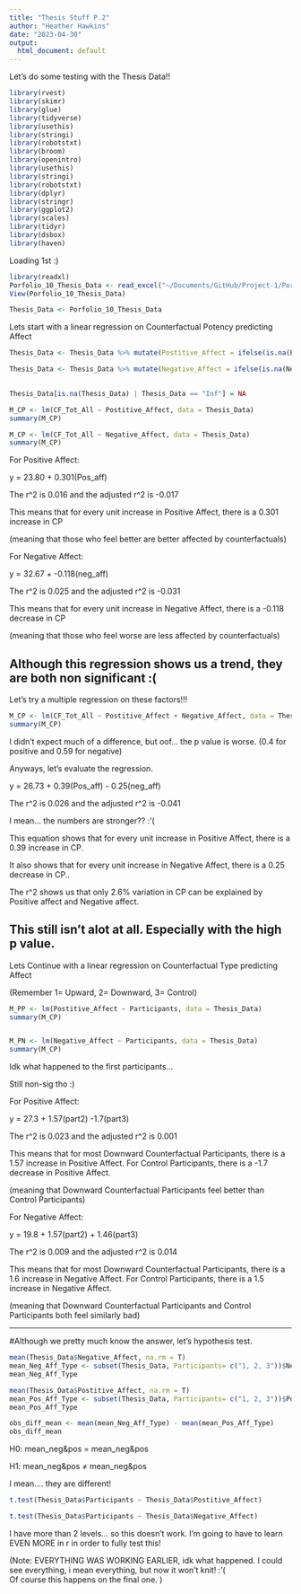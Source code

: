 ```yaml
---
title: "Thesis Stuff P.2"
author: "Heather Hawkins"
date: "2023-04-30"
output:
  html_document: default
---
```


Let's do some testing with the Thesis Data!!

```r
library(rvest)
library(skimr)
library(glue)
library(tidyverse) 
library(usethis)
library(stringi)
library(robotstxt)
library(broom)
library(openintro)
library(usethis)
library(stringi)
library(robotstxt)
library(dplyr)
library(stringr)
library(ggplot2)
library(scales)
library(tidyr)
library(dsbox) 
library(haven)
```

Loading 1st :)

```r
library(readxl)
Porfolio_10_Thesis_Data <- read_excel("~/Documents/GitHub/Project-1/Porfolio 10/Porfolio 10:Thesis Data.xls")
View(Porfolio_10_Thesis_Data)

Thesis_Data <- Porfolio_10_Thesis_Data
```

Lets start with a linear regression on Counterfactual Potency predicting Affect

```r

Thesis_Data <- Thesis_Data %>% mutate(Postitive_Affect = ifelse(is.na(Postitive_Affect), 0, Postitive_Affect))

Thesis_Data <- Thesis_Data %>% mutate(Negative_Affect = ifelse(is.na(Negative_Affect), 0, Negative_Affect))

                               
Thesis_Data[is.na(Thesis_Data) | Thesis_Data == "Inf"] = NA

M_CP <- lm(CF_Tot_All ~ Postitive_Affect, data = Thesis_Data)
summary(M_CP) 

M_CP <- lm(CF_Tot_All ~ Negative_Affect, data = Thesis_Data)
summary(M_CP)

```

For Positive Affect:

y = 23.80 + 0.301(Pos_aff)

The r\^2 is 0.016 and the adjusted r\^2 is -0.017

This means that for every unit increase in Positive Affect, there is a 0.301 increase in CP

(meaning that those who feel better are better affected by counterfactuals)

For Negative Affect:

y = 32.67 + -0.118(neg_aff)

The r\^2 is 0.025 and the adjusted r\^2 is -0.031

This means that for every unit increase in Negative Affect, there is a -0.118 decrease in CP

(meaning that those who feel worse are less affected by counterfactuals)

## Although this regression shows us a trend, they are both non significant :(

Let's try a multiple regression on these factors!!!

```r
M_CP <- lm(CF_Tot_All ~ Postitive_Affect + Negative_Affect, data = Thesis_Data)
summary(M_CP)
```

I didn't expect much of a difference, but oof... the p value is worse. (0.4 for positive and 0.59 for negative)

Anyways, let's evaluate the regression.

y = 26.73 + 0.39(Pos_aff) - 0.25(neg_aff)

The r\^2 is 0.026 and the adjusted r\^2 is -0.041

I mean... the numbers are stronger?? :'(

This equation shows that for every unit increase in Positive Affect, there is a 0.39 increase in CP.

It also shows that for every unit increase in Negative Affect, there is a 0.25 decrease in CP..

The r\^2 shows us that only 2.6% variation in CP can be explained by Positive affect and Negative affect.

## This still isn't alot at all. Especially with the high p value.

Lets Continue with a linear regression on Counterfactual Type predicting Affect

(Remember 1= Upward, 2= Downward, 3= Control)

```r
M_PP <- lm(Postitive_Affect ~ Participants, data = Thesis_Data)
summary(M_CP)


M_PN <- lm(Negative_Affect ~ Participants, data = Thesis_Data)
summary(M_CP)
```

Idk what happened to the first participants...

Still non-sig tho :)

For Positive Affect:

y = 27.3 + 1.57(part2) -1.7(part3)

The r\^2 is 0.023 and the adjusted r\^2 is 0.001

This means that for most Downward Counterfactual Participants, there is a 1.57 increase in Positive Affect. For Control Participants, there is a -1.7 decrease in Positive Affect.

(meaning that Downward Counterfactual Participants feel better than Control Participants)

For Negative Affect:

y = 19.8 + 1.57(part2) + 1.46(part3)

The r\^2 is 0.009 and the adjusted r\^2 is 0.014

This means that for most Downward Counterfactual Participants, there is a 1.6 increase in Negative Affect. For Control Participants, there is a 1.5 increase in Negative Affect.

(meaning that Downward Counterfactual Participants and Control Participants both feel similarly bad)

------------------------------------------------------------------------

#Although we pretty much know the answer, let's hypothesis test.

```r

mean(Thesis_Data$Negative_Affect, na.rm = T)
mean_Neg_Aff_Type <- subset(Thesis_Data, Participants= c("1, 2, 3"))$Negative_Affect
mean_Neg_Aff_Type

mean(Thesis_Data$Postitive_Affect, na.rm = T)
mean_Pos_Aff_Type <- subset(Thesis_Data, Participants= c("1, 2, 3"))$Postitive_Affect
mean_Pos_Aff_Type

obs_diff_mean <- mean(mean_Neg_Aff_Type) - mean(mean_Pos_Aff_Type)
obs_diff_mean

```

H0: mean_neg&pos = mean_neg&pos

H1: mean_neg&pos ≠ mean_neg&pos

I mean.... they are different!

```r
t.test(Thesis_Data$Participants ~ Thesis_Data$Postitive_Affect)

t.test(Thesis_Data$Participants ~ Thesis_Data$Negative_Affect)
```

I have more than 2 levels... so this doesn't work. I'm going to have to learn EVEN MORE in r in order to fully test this!


(Note: EVERYTHING WAS WORKING EARLIER, idk what happened. I could see everything, i mean everything, but now it won't knit! :'(  
Of course this happens on the final one. )
